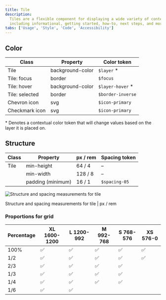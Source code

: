 ```yaml
---
title: Tile
description:
  Tiles are a flexible component for displaying a wide variety of content,
  including informational, getting started, how-to, next steps, and more.
tabs: ['Usage', 'Style', 'Code', 'Accessibility']
---
```


## Color

| Class          | Property         | Color token       |
| -------------- | ---------------- | ----------------- |
| Tile           | background-color | `$layer` \*       |
| Tile: focus    | border           | `$focus`          |
| Tile: hover    | background-color | `$layer-hover` \* |
| Tile: selected | border           | `$border-inverse` |
| Chevron icon   | svg              | `$icon-primary`   |
| Checkmark icon | svg              | `$icon-primary`   |

<Caption>
  * Denotes a contextual color token that will change values based on the layer
  it is placed on.
</Caption>

## Structure

| Class | Property          | px / rem | Spacing token |
| ----- | ----------------- | -------- | ------------- |
| Tile  | min-height        | 64 / 4   | –             |
|       | min-width         | 128 / 8  | –             |
|       | padding (minimum) | 16 / 1   | `$spacing-05` |

<div className="image--fixed">

![Structure and spacing measurements for tile](images/tile-style-1.png)

</div>

<Caption>Structure and spacing measurements for tile | px / rem</Caption>

### Proportions for grid

| Percentage | XL 1600-1200 | L 1200-992 | M 992-768 | S 768-576 | XS 576-0 |
| ---------- | ------------ | ---------- | --------- | --------- | -------- |
| 100%       | ✅           | ✅         | ✅        | ✅        | ✅       |
| 1/2        | ✅           | ✅         | ✅        | ✅        | ✅       |
| 2/3        | ✅           | ✅         | ✅        | ✅        |          |
| 1/3        | ✅           | ✅         | ✅        | ✅        |          |
| 1/4        | ✅           | ✅         | ✅        | ✅        |          |
| 1/6        | ✅           | ✅         |           |           |          |
